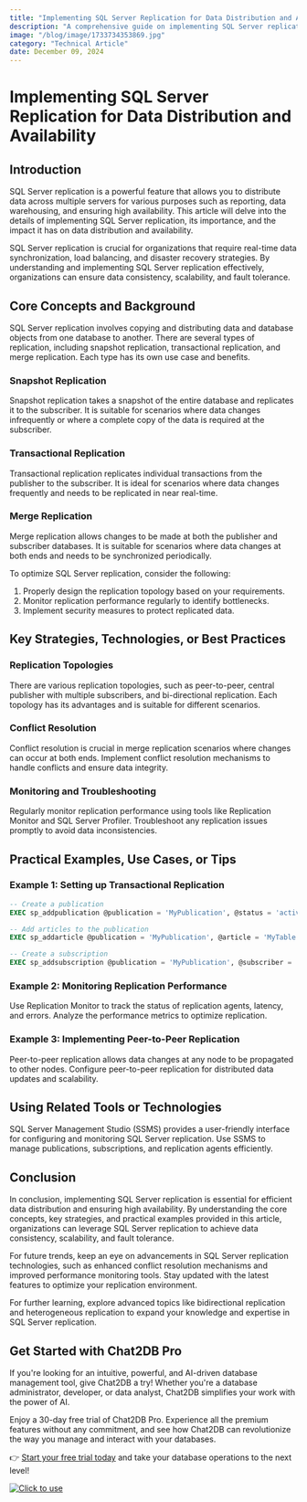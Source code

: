 ```yaml
---
title: "Implementing SQL Server Replication for Data Distribution and Availability"
description: "A comprehensive guide on implementing SQL Server replication for efficient data distribution and ensuring high availability."
image: "/blog/image/1733734353869.jpg"
category: "Technical Article"
date: December 09, 2024
---
```


# Implementing SQL Server Replication for Data Distribution and Availability

## Introduction

SQL Server replication is a powerful feature that allows you to distribute data across multiple servers for various purposes such as reporting, data warehousing, and ensuring high availability. This article will delve into the details of implementing SQL Server replication, its importance, and the impact it has on data distribution and availability.

SQL Server replication is crucial for organizations that require real-time data synchronization, load balancing, and disaster recovery strategies. By understanding and implementing SQL Server replication effectively, organizations can ensure data consistency, scalability, and fault tolerance.

## Core Concepts and Background

SQL Server replication involves copying and distributing data and database objects from one database to another. There are several types of replication, including snapshot replication, transactional replication, and merge replication. Each type has its own use case and benefits.

### Snapshot Replication

Snapshot replication takes a snapshot of the entire database and replicates it to the subscriber. It is suitable for scenarios where data changes infrequently or where a complete copy of the data is required at the subscriber.

### Transactional Replication

Transactional replication replicates individual transactions from the publisher to the subscriber. It is ideal for scenarios where data changes frequently and needs to be replicated in near real-time.

### Merge Replication

Merge replication allows changes to be made at both the publisher and subscriber databases. It is suitable for scenarios where data changes at both ends and needs to be synchronized periodically.

To optimize SQL Server replication, consider the following:

1. Properly design the replication topology based on your requirements.
2. Monitor replication performance regularly to identify bottlenecks.
3. Implement security measures to protect replicated data.

## Key Strategies, Technologies, or Best Practices

### Replication Topologies

There are various replication topologies, such as peer-to-peer, central publisher with multiple subscribers, and bi-directional replication. Each topology has its advantages and is suitable for different scenarios.

### Conflict Resolution

Conflict resolution is crucial in merge replication scenarios where changes can occur at both ends. Implement conflict resolution mechanisms to handle conflicts and ensure data integrity.

### Monitoring and Troubleshooting

Regularly monitor replication performance using tools like Replication Monitor and SQL Server Profiler. Troubleshoot any replication issues promptly to avoid data inconsistencies.

## Practical Examples, Use Cases, or Tips

### Example 1: Setting up Transactional Replication

```sql
-- Create a publication
EXEC sp_addpublication @publication = 'MyPublication', @status = 'active';

-- Add articles to the publication
EXEC sp_addarticle @publication = 'MyPublication', @article = 'MyTable', @source_object = 'dbo.MyTable';

-- Create a subscription
EXEC sp_addsubscription @publication = 'MyPublication', @subscriber = 'MySubscriber', @destination_db = 'MyDatabase';
```

### Example 2: Monitoring Replication Performance

Use Replication Monitor to track the status of replication agents, latency, and errors. Analyze the performance metrics to optimize replication.

### Example 3: Implementing Peer-to-Peer Replication

Peer-to-peer replication allows data changes at any node to be propagated to other nodes. Configure peer-to-peer replication for distributed data updates and scalability.

## Using Related Tools or Technologies

SQL Server Management Studio (SSMS) provides a user-friendly interface for configuring and monitoring SQL Server replication. Use SSMS to manage publications, subscriptions, and replication agents efficiently.

## Conclusion

In conclusion, implementing SQL Server replication is essential for efficient data distribution and ensuring high availability. By understanding the core concepts, key strategies, and practical examples provided in this article, organizations can leverage SQL Server replication to achieve data consistency, scalability, and fault tolerance.

For future trends, keep an eye on advancements in SQL Server replication technologies, such as enhanced conflict resolution mechanisms and improved performance monitoring tools. Stay updated with the latest features to optimize your replication environment.

For further learning, explore advanced topics like bidirectional replication and heterogeneous replication to expand your knowledge and expertise in SQL Server replication.

## Get Started with Chat2DB Pro

If you're looking for an intuitive, powerful, and AI-driven database management tool, give Chat2DB a try! Whether you're a database administrator, developer, or data analyst, Chat2DB simplifies your work with the power of AI.

Enjoy a 30-day free trial of Chat2DB Pro. Experience all the premium features without any commitment, and see how Chat2DB can revolutionize the way you manage and interact with your databases.

👉 [Start your free trial today](https://chat2db.ai/pricing) and take your database operations to the next level!


[![Click to use](/image/blog/bg/chat2db.jpg)](https://chat2db.ai/)
